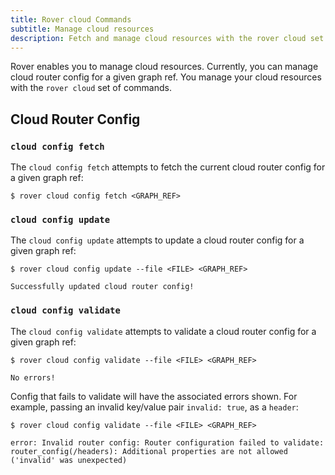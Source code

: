 ```yaml
---
title: Rover cloud Commands
subtitle: Manage cloud resources
description: Fetch and manage cloud resources with the rover cloud set of commands.
---
```


Rover enables you to manage cloud resources. Currently, you can manage cloud router config for a given graph ref. You manage your cloud resources with the `rover cloud` set of commands.

## Cloud Router Config

### `cloud config fetch`

The `cloud config fetch` attempts to fetch the current cloud router config for a given graph ref:

```
$ rover cloud config fetch <GRAPH_REF>
```

### `cloud config update`


The `cloud config update` attempts to update a cloud router config for a given graph ref:

```
$ rover cloud config update --file <FILE> <GRAPH_REF>

Successfully updated cloud router config!
```

### `cloud config validate`

The `cloud config validate` attempts to validate a cloud router config for a given graph ref:

```
$ rover cloud config validate --file <FILE> <GRAPH_REF>

No errors!
```

Config that fails to validate will have the associated errors shown. For example, passing an invalid key/value pair `invalid: true`, as a `header`:
```
$ rover cloud config validate --file <FILE> <GRAPH_REF>

error: Invalid router config: Router configuration failed to validate: router_config(/headers): Additional properties are not allowed ('invalid' was unexpected)
```
